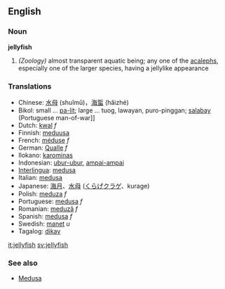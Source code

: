 ==English==
===Noun===
'''jellyfish'''

#''(Zoology)'' almost transparent aquatic being; any one of the [[acaleph]]s, especially one of the larger species, having a jellylike appearance

===Translations===
*Chinese: [[水母]] (shuǐmǔ)，[[海蜇]] (hǎizhé)
*Bikol: small ... [[pa-lit]]; large ... tuog, lawayan, puro-pinggan; [[salabay]] (Portuguese man-of-war]]
*Dutch: [[kwal]] ''f''
*Finnish: [[meduusa]]
*French: [[méduse]] ''f''
*German: [[Qualle]] ''f''
*Ilokano: [[karominas]]
*Indonesian: [[ubur-ubur]], [[ampai-ampai]]
*[[Interlingua]]: [[medusa]]
*Italian: [[medusa]]
*Japanese: [[海月]]、[[水母]] ([[くらげ]][[クラゲ]]、kurage)
*Polish: [[meduza]] ''f''
*Portuguese: [[medusa]] ''f''
*Romanian: [[meduză]] ''f''
*Spanish: [[medusa]] ''f''
*Swedish: [[manet]] ''u''
*Tagalog: [[dikay]]

[[it:jellyfish]]
[[sv:jellyfish]]

===See also===
*[[Medusa]]